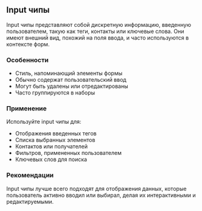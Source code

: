## Input чипы

Input чипы представляют собой дискретную информацию, введенную пользователем, такую как теги, контакты или ключевые слова. Они имеют внешний вид, похожий на поля ввода, и часто используются в контексте форм.

### Особенности

- Стиль, напоминающий элементы формы
- Обычно содержат пользовательский ввод
- Могут быть удалены или отредактированы
- Часто группируются в наборы

### Применение

Используйте input чипы для:
- Отображения введенных тегов
- Списка выбранных элементов
- Контактов или получателей
- Фильтров, примененных пользователем
- Ключевых слов для поиска

### Рекомендации

Input чипы лучше всего подходят для отображения данных, которые пользователь активно вводил или выбирал, делая их интерактивными и редактируемыми.

